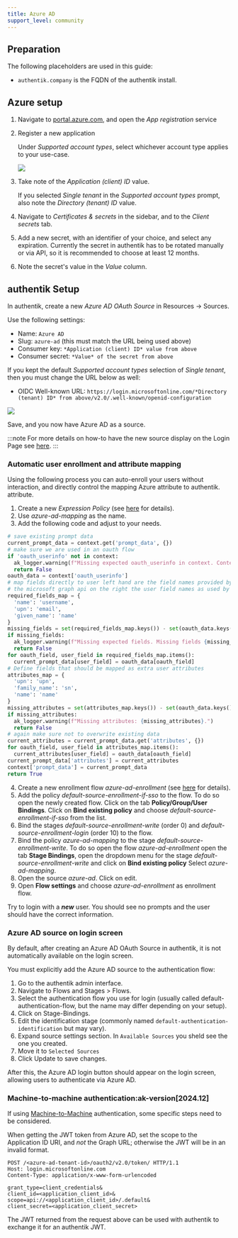 ```yaml
---
title: Azure AD
support_level: community
---
```


## Preparation

The following placeholders are used in this guide:

- `authentik.company` is the FQDN of the authentik install.

## Azure setup

1. Navigate to [portal.azure.com](https://portal.azure.com), and open the _App registration_ service
2. Register a new application

    Under _Supported account types_, select whichever account type applies to your use-case.

    ![](./aad_01.png)

3. Take note of the _Application (client) ID_ value.

    If you selected _Single tenant_ in the _Supported account types_ prompt, also note the _Directory (tenant) ID_ value.

4. Navigate to _Certificates & secrets_ in the sidebar, and to the _Client secrets_ tab.
5. Add a new secret, with an identifier of your choice, and select any expiration. Currently the secret in authentik has to be rotated manually or via API, so it is recommended to choose at least 12 months.
6. Note the secret's value in the _Value_ column.

## authentik Setup

In authentik, create a new _Azure AD OAuth Source_ in Resources -> Sources.

Use the following settings:

- Name: `Azure AD`
- Slug: `azure-ad` (this must match the URL being used above)
- Consumer key: `*Application (client) ID* value from above`
- Consumer secret: `*Value* of the secret from above`

If you kept the default _Supported account types_ selection of _Single tenant_, then you must change the URL below as well:

- OIDC Well-known URL: `https://login.microsoftonline.com/*Directory (tenant) ID* from above/v2.0/.well-known/openid-configuration`

![](./authentik_01.png)

Save, and you now have Azure AD as a source.

:::note
For more details on how-to have the new source display on the Login Page see [here](../../index.md#add-sources-to-default-login-page).
:::

### Automatic user enrollment and attribute mapping

Using the following process you can auto-enroll your users without interaction, and directly control the mapping Azure attribute to authentik.
attribute.

1. Create a new _Expression Policy_ (see [here](../../../../customize/policies/index.md) for details).
2. Use _azure-ad-mapping_ as the name.
3. Add the following code and adjust to your needs.

```python
# save existing prompt data
current_prompt_data = context.get('prompt_data', {})
# make sure we are used in an oauth flow
if 'oauth_userinfo' not in context:
  ak_logger.warning(f"Missing expected oauth_userinfo in context. Context{context}")
  return False
oauth_data = context['oauth_userinfo']
# map fields directly to user left hand are the field names provided by
# the microsoft graph api on the right the user field names as used by authentik
required_fields_map = {
  'name': 'username',
  'upn': 'email',
  'given_name': 'name'
}
missing_fields = set(required_fields_map.keys()) - set(oauth_data.keys())
if missing_fields:
  ak_logger.warning(f"Missing expected fields. Missing fields {missing_fields}.")
  return False
for oauth_field, user_field in required_fields_map.items():
  current_prompt_data[user_field] = oauth_data[oauth_field]
# Define fields that should be mapped as extra user attributes
attributes_map = {
  'upn': 'upn',
  'family_name': 'sn',
  'name': 'name'
}
missing_attributes = set(attributes_map.keys()) - set(oauth_data.keys())
if missing_attributes:
  ak_logger.warning(f"Missing attributes: {missing_attributes}.")
  return False
# again make sure not to overwrite existing data
current_attributes = current_prompt_data.get('attributes', {})
for oauth_field, user_field in attributes_map.items():
  current_attributes[user_field] = oauth_data[oauth_field]
current_prompt_data['attributes'] = current_attributes
context['prompt_data'] = current_prompt_data
return True
```

4. Create a new enrollment flow _azure-ad-enrollment_ (see [here](../../../../add-secure-apps/flows-stages/flow/index.md) for details).
5. Add the policy _default-source-enrollment-if-sso_ to the flow. To do so open the newly created flow.
   Click on the tab **Policy/Group/User Bindings**. Click on **Bind existing policy** and choose _default-source-enrollment-if-sso_
   from the list.
6. Bind the stages _default-source-enrollment-write_ (order 0) and _default-source-enrollment-login_ (order 10) to the flow.
7. Bind the policy _azure-ad-mapping_ to the stage _default-source-enrollment-write_. To do so open the flow _azure-ad-enrollment_
   open the tab **Stage Bindings**, open the dropdown menu for the stage _default-source-enrollment-write_ and click on **Bind existing policy**
   Select _azure-ad-mapping_.
8. Open the source _azure-ad_. Click on edit.
9. Open **Flow settings** and choose _azure-ad-enrollment_ as enrollment flow.

Try to login with a **_new_** user. You should see no prompts and the user should have the correct information.

### Azure AD source on login screen

By default, after creating an Azure AD OAuth Source in authentik, it is not automatically available on the login screen.

You must explicitly add the Azure AD source to the authentication flow:

1. Go to the authentik admin interface.
2. Navigate to Flows and Stages > Flows.
3. Select the authentication flow you use for login (usually called default-authentication-flow, but the name may differ depending on your setup).
4. Click on Stage-Bindings.
5. Edit the identification stage (commonly named `default-authentication-identification` but may vary).
6. Expand source settings section. In `Available Sources` you sheld see the one you created.
7. Move it to `Selected Sources`
8. Click Update to save changes.

After this, the Azure AD login button should appear on the login screen, allowing users to authenticate via Azure AD.

### Machine-to-machine authentication:ak-version[2024.12]

If using [Machine-to-Machine](../../../../add-secure-apps/providers/oauth2/client_credentials.mdx#jwt-authentication) authentication, some specific steps need to be considered.

When getting the JWT token from Azure AD, set the scope to the Application ID URI, and _not_ the Graph URL; otherwise the JWT will be in an invalid format.

```http
POST /<azure-ad-tenant-id>/oauth2/v2.0/token/ HTTP/1.1
Host: login.microsoftonline.com
Content-Type: application/x-www-form-urlencoded

grant_type=client_credentials&
client_id=<application_client_id>&
scope=api://<application_client_id>/.default&
client_secret=<application_client_secret>
```

The JWT returned from the request above can be used with authentik to exchange it for an authentik JWT.
